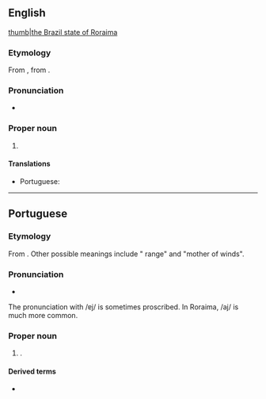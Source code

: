 ==English==
{{wikipedia}}
[[file:Brazil State Roraima.svg|thumb|the Brazil state of Roraima]]

===Etymology===
From {{etyl|pt|en}} {{m|pt|Roraima}}, from {{etyl|aoc|en}}.

===Pronunciation===
* {{IPA|en|/ɹəʊˈɹaɪmə/}}

===Proper noun===
{{en-proper noun}}

# {{place|en|state|r/North Region|c/Brazil|capital=Boa Vista}}

====Translations====
{{trans-top|state of northern Brazil}}
* Portuguese: {{t+|pt|Roraima|f}}
{{trans-mid}}
{{trans-bottom}}

----

==Portuguese==
{{wikipedia|lang=pt}}

===Etymology===
From {{bor|pt|aoc|roro imã||parrot-green mount}}. Other possible meanings include "{{l|en|cashew}} range" and "mother of winds".

===Pronunciation===
{{pt-IPA|br=Roráima,Rorâima}}
* {{audio|pt|Pt-br Roraima.ogg|Audio (BR)}}

The pronunciation with /ɐj/ is sometimes proscribed. In Roraima, /aj/ is much more common.

===Proper noun===
{{pt-proper noun|m}}

# {{place|pt|state|macroregion/pt:North Region|c/pt:Brazil|capital=pt:Boa Vista}}.
#: {{syn|pt|RR|q1=abbreviation}}

====Derived terms====
* {{l|pt|roraimense}}